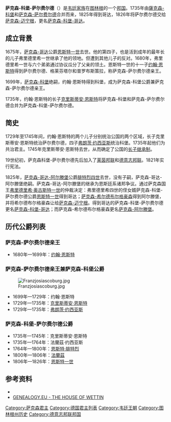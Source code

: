 {{Infobox Former Country
|native_name = ''Herzogtum Sachsen-Coburg-Saalfeld''
|conventional_long_name = 萨克森-科堡-萨尔费尔德公国
|common_name = 萨克森-科堡-萨尔费尔德
|
|continent   = 歐洲
|region      = 中歐
|country     = 德國
|era         = 现代
|status      = 諸侯國
|status_text = [[神圣罗马帝国|神圣罗马帝国]]诸侯国（1735年—1806年）<br>[[萊茵邦聯|萊茵邦聯]]成员国（1806年—1813年）<br>[[德意志邦聯|德意志邦聯]]成员国（1815年—1826年）
|government_type = 公國
|
|year_start  = 1735年
|year_end    = 1826年
|
|event_pre   = [[萨克森-科堡|科堡]]和[[萨克森-萨尔费尔德|萨尔费尔德]]<br>    建立[[共主邦聯|共主邦聯]]
|date_pre    =  <br>1699年
|event_start = [[萨克森-科堡|萨克森-科堡]]<br>    與[[萨克森-萨尔费尔德|萨克森-萨尔费尔德]]合併
|date_start  =  <br>1735年
|event_end   = 更名[[萨克森-科堡-哥达|萨克森-科堡-哥达]]
|date_end    = <!--- Optional: Date of disestablishment --->
|
|p1          = 萨克森-科堡
|image_p1    = [[File:Sin_escudo.svg|20px]]
|p2          = 萨克森-萨尔费尔德
|image_p2    = [[File:Sin_escudo.svg|20px]]
|s1          = 萨克森-科堡-哥达
|flag_s1     = Flagge Herzogtum Sachsen-Coburg-Gotha (1826-1911).svg
|s2          = 
|flag_s2     = 
|
|image_flag   = 
|flag_type    = 
|
|image_coat   = Armoiries Saxe.svg
|
|image_map    = SajoniaCoburgSaalfeld.jpg
|image_map_caption  = 于图林根的萨克森-哥达-阿尔滕堡
|
|capital      = [[萨尔费尔德|萨尔费尔德]]（1735年—1764年）<br>[[科堡|科堡]]（1764年—1826年）
|national_anthem  = 
|
|leader1      = [[约翰·恩斯特_(萨克森-科堡-萨尔费尔德)|约翰·恩斯特]]
|leader2      = [[克里斯蒂安·恩斯特_(萨克森-科堡-萨尔费尔德)|克里斯蒂安·恩斯特]]
|leader3      = [[恩斯特一世_(萨克森-科堡-哥达公爵)|恩斯特三世]] 
|year_leader1 = 1680年—1729年
|year_leader2 = 1729年—1745年
|year_leader3 = 1806年—1826年
|title_leader = 公爵
|
|stat_year1   = 
|stat_area1   =  
|stat_pop1    = 
}}
'''萨克森-科堡-萨尔费尔德'''（{{lang-de|Sachsen-Coburg-Saalfeld}}）是[[韦廷王朝|韦廷家族]]在[[图林根|图林根]]的一个[[韦廷家族恩斯特系诸邦国|邦国]]。1735年由[[薩克森-科堡|薩克森-科堡]]和[[萨克森-萨尔费尔德|萨克森-萨尔费尔德]]合并而来，1825年得到哥达，1826年将萨尔费尔德交给[[萨克森-迈宁根|萨克森-迈宁根]]，更名[[萨克森-科堡-哥达|萨克森-科堡-哥达]]。

== 成立背景 ==
1675年，[[萨克森-哥达|萨克森-哥达]]公爵[[恩斯特一世_(萨克森-哥达)|恩斯特一世]]去世。他的第四子，也是活到成年的最年长的儿子弗里德里希一世继承了他的领地。但遭到其他儿子的反对。1680年，弗里德里希一世与六个弟弟通过协议瓜分了父亲的领土。恩斯特一世的十一子[[约翰·恩斯特_(萨克森-科堡-萨尔费尔德)|约翰·恩斯特]]得到萨尔费尔德、格莱芬塔尔和普罗布斯策拉，称萨克森-萨尔费尔德亲王。

1699年，[[萨克森-科堡|萨克森-科堡]]绝嗣，约翰·恩斯特得到科堡，成为萨克森-科堡公爵兼萨克森-萨尔费尔德亲王。

1735年，约翰·恩斯特的长子[[克里斯蒂安·恩斯特_(萨克森-科堡-萨尔费尔德)|克里斯蒂安·恩斯特]]将萨克森-科堡和萨克森-萨尔费尔德合并为萨克森-科堡-萨尔费尔德。

== 简史 ==
1729年至1745年间，约翰·恩斯特的两个儿子分别统治公国的两个区域，长子克里斯蒂安·恩斯特统治萨尔费尔德，四子[[弗朗茨·约西亚斯_(萨克森-科堡-萨尔费尔德)|弗朗茨·约西亚斯]]统治科堡。1735年起他们为共治君主。1745年克里斯蒂安·恩斯特去世，从而确定了公国的[[长子继承制|长子继承制]]。

19世纪初，萨克森科堡-萨尔费尔德先后加入了[[莱茵邦联|莱茵邦联]]和[[德意志邦联|德意志邦联]]。1821年实行宪法。

1825年，[[萨克森-哥达-阿尔滕堡|萨克森-哥达-阿尔滕堡]]公爵[[腓特烈四世_(薩克森-哥達-阿爾滕堡)|腓特烈四世]]去世，没有子嗣，萨克森-哥达-阿尔滕堡绝嗣。萨克森-哥达-阿尔滕堡的继承为恩斯廷系诸邦争议。通过萨克森国王[[弗里德里希·奥古斯特一世_(萨克森国王)|弗里德里希·奥古斯特一世]]的仲裁决定：弗里德里希四世的侄女婿萨克森-科堡-萨尔费尔德公爵[[恩斯特一世_(萨克森-科堡-哥达)|恩斯特一世]]得到哥达；[[萨克森-希尔德布尔格豪森|萨克森-希尔德布尔格豪森]]得到阿尔滕堡，并将希尔德布尔格豪森让给[[萨克森-迈宁根|萨克森-迈宁根]]。得到哥达的萨克森-科堡-萨尔费尔德更名[[萨克森-科堡-哥达|萨克森-科堡-哥达]]；而萨克森-希尔德布尔格豪森更名[[萨克森-阿尔滕堡|萨克森-阿尔滕堡]]。

== 历代公爵列表 ==
=== 萨克森-萨尔费尔德亲王 ===
* 1680年—1699年：[[约翰·恩斯特_(萨克森-科堡-萨尔费尔德)|约翰·恩斯特]]

=== 萨克森-萨尔费尔德亲王兼萨克森-科堡公爵 ===
[[File:Franzjosiascoburg.jpg|thumb]]
* 1699年—1729年：约翰·恩斯特
* 1729年—1735年：[[克里斯蒂安·恩斯特_(萨克森-科堡-萨尔费尔德)|克里斯蒂安·恩斯特]]
* 1729年—1735年：[[弗朗茨·约西亚斯_(萨克森-科堡-萨尔费尔德)|弗朗茨·约西亚斯]]
=== 萨克森-科堡-萨尔费尔德公爵 ===
* 1735年—1745年：克里斯蒂安·恩斯特
* 1735年—1764年：法蘭茲·约西亚斯
* 1764年—1800年：[[恩斯特·腓特烈_(薩克森-科堡-薩爾費爾德)|恩斯特·腓特烈]]
* 1800年—1806年：[[法蘭茲_(薩克森-科堡-薩爾費爾德公爵)|法蘭茲]]
* 1806年—1826年：[[恩斯特一世_(萨克森-科堡-哥达)|恩斯特一世]]

== 参考资料 ==
* {{cite book |last=马克斯·布劳巴赫 等著，陆世澄 王昭仁 译 |first= |authorlink= |title=《德意志史·第二卷》 |year=1998年 | publisher=商务印书馆 |location=北京 |isbn= 7100021006 |pages=p.794-795}}
* [http://genealogy.euweb.cz/wettin/wettin6.html GENEALOGY.EU - THE HOUSE OF WETTIN] {{Wayback|url=http://genealogy.euweb.cz/wettin/wettin6.html |date=20150924040524 }}

{{恩斯特系諸邦國}}
{{States of the Confederation of the Rhine}}
{{德意志邦联}}
{{Authority control}}

[[Category:萨克森君主|Category:萨克森君主]]
[[Category:德国君主列表|Category:德国君主列表]]
[[Category:韦廷王朝|Category:韦廷王朝]]
[[Category:图林根州历史|Category:图林根州历史]]
[[Category:德意志邦联邦国|Category:德意志邦联邦国]]